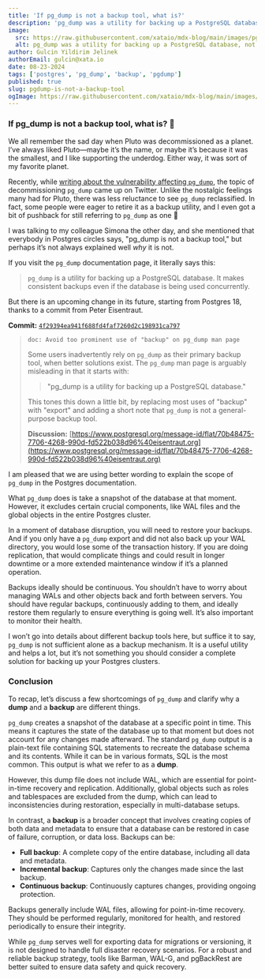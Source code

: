 ```yaml
---
title: 'If pg_dump is not a backup tool, what is?'
description: 'pg_dump was a utility for backing up a PostgreSQL database, not anymore'
image:
  src: https://raw.githubusercontent.com/xataio/mdx-blog/main/images/pgdump-is-not-a-backup-tool@2x.jpg
  alt: pg_dump was a utility for backing up a PostgreSQL database, not anymore
author: Gulcin Yildirim Jelinek
authorEmail: gulcin@xata.io
date: 08-23-2024
tags: ['postgres', 'pg_dump', 'backup', 'pgdump']
published: true
slug: pgdump-is-not-a-backup-tool
ogImage: https://raw.githubusercontent.com/xataio/mdx-blog/main/images/pgdump-is-not-a-backup-tool@2x.jpg
---
```


### If pg_dump is not a backup tool, what is? 🦉

We all remember the sad day when Pluto was decommissioned as a planet. I’ve always liked Pluto—maybe it’s the name, or maybe it’s because it was the smallest, and I like supporting the underdog. Either way, it was sort of my favorite planet.

Recently, while [writing about the vulnerability affecting `pg_dump`](https://xata.io/blog/cve-2024-7348-postgres-upgrade), the topic of decommissioning `pg_dump` came up on Twitter. Unlike the nostalgic feelings many had for Pluto, there was less reluctance to see `pg_dump` reclassified. In fact, some people were eager to retire it as a backup utility, and I even got a bit of pushback for still referring to `pg_dump` as one 🙂

I was talking to my colleague Simona the other day, and she mentioned that everybody in Postgres circles says, "pg_dump is not a backup tool," but perhaps it’s not always explained well <i>why</i> it is not.

If you visit the `pg_dump` documentation page, it literally says this:

> `pg_dump` is a utility for backing up a PostgreSQL database. It makes consistent backups even if the database is being used concurrently.

But there is an upcoming change in its future, starting from Postgres 18, thanks to a commit from Peter Eisentraut.

**Commit:** [`4f29394ea941f688fd4faf7260d2c198931ca797`](https://gitlab.com/postgres/postgres/-/commit/4f29394ea941f688fd4faf7260d2c198931ca797)

> `doc: Avoid too prominent use of "backup" on pg_dump man page`
>
> Some users inadvertently rely on `pg_dump` as their primary backup tool,
> when better solutions exist. The `pg_dump` man page is arguably
> misleading in that it starts with:
>
> > "pg_dump is a utility for backing up a PostgreSQL database."
>
> This tones this down a little bit, by replacing most uses of "backup"
> with "export" and adding a short note that `pg_dump` is not a
> general-purpose backup tool.
>
> **Discussion:** [https://www.postgresql.org/message-id/flat/70b48475-7706-4268-990d-fd522b038d96%40eisentraut.org](https://www.postgresql.org/message-id/flat/70b48475-7706-4268-990d-fd522b038d96%40eisentraut.org)

I am pleased that we are using better wording to explain the scope of `pg_dump` in the Postgres documentation.

What `pg_dump` does is take a snapshot of the database at that moment. However, it excludes certain crucial components, like WAL files and the global objects in the entire Postgres cluster.

In a moment of database disruption, you will need to restore your backups. And if you only have a `pg_dump` export and did not also back up your WAL directory, you would lose some of the transaction history. If you are doing replication, that would complicate things and could result in longer downtime or a more extended maintenance window if it’s a planned operation.

Backups ideally should be continuous. You shouldn’t have to worry about managing WALs and other objects back and forth between servers. You should have regular backups, continuously adding to them, and ideally restore them regularly to ensure everything is going well. It’s also important to monitor their health.

I won’t go into details about different backup tools here, but suffice it to say, `pg_dump` is not sufficient alone as a backup mechanism. It is a useful utility and helps a lot, but it’s not something you should consider a complete solution for backing up your Postgres clusters.

### Conclusion

To recap, let’s discuss a few shortcomings of `pg_dump` and clarify why a **dump** and a **backup** are different things.

`pg_dump` creates a snapshot of the database at a specific point in time. This means it captures the state of the database up to that moment but does not account for any changes made afterward. The standard `pg_dump` output is a plain-text file containing SQL statements to recreate the database schema and its contents. While it can be in various formats, SQL is the most common. This output is what we refer to as a **dump**.

However, this dump file does not include WAL, which are essential for point-in-time recovery and replication. Additionally, global objects such as roles and tablespaces are excluded from the dump, which can lead to inconsistencies during restoration, especially in multi-database setups.

In contrast, a **backup** is a broader concept that involves creating copies of both data and metadata to ensure that a database can be restored in case of failure, corruption, or data loss. Backups can be:

- **Full backup**: A complete copy of the entire database, including all data and metadata.
- **Incremental backup**: Captures only the changes made since the last backup.
- **Continuous backup**: Continuously captures changes, providing ongoing protection.

Backups generally include WAL files, allowing for point-in-time recovery. They should be performed regularly, monitored for health, and restored periodically to ensure their integrity.

While `pg_dump` serves well for exporting data for migrations or versioning, it is not designed to handle full disaster recovery scenarios. For a robust and reliable backup strategy, tools like Barman, WAL-G, and pgBackRest are better suited to ensure data safety and quick recovery.
